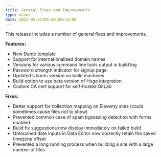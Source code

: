```yaml
---
title: General fixes and improvements
type: minor
date: 2022-05-31T05:00:00+12:00
---
```

This release includes a number of general fixes and improvements.

**Features:**

* New [Dante template](https://cloudcannon.com/community/themes/dante/)
* Support for internationalized domain names
* Versions for various command line tools output in build log
* Password strength indicator for signup page
* Updated Ubuntu version on build machines
* Build option to use beta version of Hugo integration
* Custom CA cert support for self-hosted GitLab

**Fixes:**

* Better support for collection mapping on Eleventy sites (could sometimes cause files not to show)
* Prevented common case of spam bypassing detection with forms enabled
* Build fix suggestions now display immediately on failed build
* Untouched date inputs in Data Editor now correctly retain the saved timezone offset
* Prevented a long running process when building a site with a large number of files
